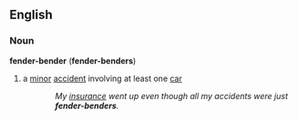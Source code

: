 ==English==
===Noun===
'''fender-bender''' ('''fender-benders''')
# a [[minor]] [[accident]] involving at least one [[car]]
::''My [[insurance]] went up even though all my accidents were just '''fender-benders'''.''